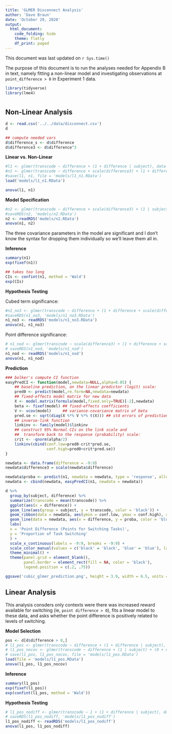 ```yaml
---
title: 'GLMER Disconnect Analysis'
author: 'Dave Braun'
date: 'October 29, 2020'
output:
  html_document:
    code_folding: hide
    theme: flatly
    df_print: paged
---
```


This document was last updated on `r Sys.time()`

The purpose of this document is to run the analyses needed for Appendix B in text, namely fitting a non-linear model and investigating observations at `point_difference > 0` in Experiment 1 data.

```r
library(tidyverse)
library(lme4)
```

# {.tabset} 
## Non-Linear Analysis

```r
d <- read.csv('../../data/disconnect.csv')
d
```



```r
## compute needed vars
d$difference_s <- d$difference
d$difference3 <- d$difference^3
```


**Linear vs. Non-Linear**

```r
#l1 <- glmer(transcode ~ difference + (1 + difference | subject), data = d, family = binomial(link = 'logit'), control = glmerControl(optimizer = 'bobyqa'))
#n1 <- glmer(transcode ~ difference + scale(difference3) + (1 + difference + scale(difference3) | subject), data = d, family = binomial(link = 'logit'), control = glmerControl(optimizer = 'bobyqa'))
#save(l1, n1, file = 'models/l1_n1.RData')
load('models/l1_n1.RData')
```

```r
anova(l1, n1)
```

**Model Specification**

```r
#n2 <- glmer(transcode ~ difference + scale(difference3) + (1 | subject) + (0 + difference | subject) + (0 + difference3 | subject), data = d, family = binomial(link = 'logit'), control = glmerControl(optimizer = 'bobyqa'))
#saveRDS(n2, 'models/n2.RData')
n2 <- readRDS('models/n2.RData')
anova(n1, n2)
```

The three covariance parameters in the model are significant and I don't know the syntax for dropping them individually so we'll leave them all in.

**Inference**

```r
summary(n1)
exp(fixef(n1))

## takes too long
CIs <- confint(n1, method = 'Wald')
exp(CIs)
```

**Hypothesis Testing**

Cubed term significance: 
```r
#n1_no3 <- glmer(transcode ~ difference + (1 + difference + scale(difference3) | subject), data = d, family = binomial(link = 'logit'), control = glmerControl(optimizer = 'bobyqa'))
#saveRDS(n1_no3, 'models/n1_no3.RData')
n1_no3 <- readRDS('models/n1_no3.RData')
anova(n1, n1_no3)
```

Point difference significance: 
```r
# n1_nod <- glmer(transcode ~ scale(difference3) + (1 + difference + scale(difference3) | subject), data = d, family = binomial(link = 'logit'), control = glmerControl(optimizer = 'bobyqa'))
# saveRDS(n1_nod, 'models/n1_nod')
n1_nod <- readRDS('models/n1_nod')
anova(n1, n1_nod)
```

**Prediction**

```r
### bolker's compute CI function
easyPredCI <- function(model,newdata=NULL,alpha=0.05) {
    ## baseline prediction, on the linear predictor (logit) scale:
    pred0 <- predict(model,re.form=NA,newdata=newdata)
    ## fixed-effects model matrix for new data
    X <- model.matrix(formula(model,fixed.only=TRUE)[-2],newdata)
    beta <- fixef(model) ## fixed-effects coefficients
    V <- vcov(model)     ## variance-covariance matrix of beta
    pred.se <- sqrt(diag(X %*% V %*% t(X))) ## std errors of predictions
    ## inverse-link function
    linkinv <- family(model)$linkinv
    ## construct 95% Normal CIs on the link scale and
    ##  transform back to the response (probability) scale:
    crit <- -qnorm(alpha/2)
    linkinv(cbind(conf.low=pred0-crit*pred.se,
                  conf.high=pred0+crit*pred.se))
}
```

```r
newdata <- data.frame(difference = -9:9)
newdata$difference3 = scale(newdata$difference)

newdata$proba <- predict(n1, newdata = newdata, type = 'response', allow.new.levels = TRUE, re.form = NA)
newdata <- cbind(newdata, easyPredCI(n1, newdata = newdata))
```

```r
d %>% 
  group_by(subject, difference) %>% 
  summarize(transcode = mean(transcode)) %>%
  ggplot(aes(x = difference)) +
  geom_line(aes(group = subject, y = transcode, color = 'black')) +
  geom_ribbon(data = newdata, aes(ymin = conf.low, ymax = conf.high), alpha = .3, fill = 'blue') + 
  geom_line(data = newdata, aes(x = difference, y = proba, color = 'blue'), size = 2) +
  labs(
  x = 'Point Difference (Points for Switching Tasks)',
  y = 'Proportion of Task Switching'
  ) +
  scale_x_continuous(labels = -9:9, breaks = -9:9) +
  scale_color_manual(values = c('black' = 'black', 'blue' = 'blue'), labels = c('black' = 'Subject Means', 'blue' = 'Model Prediction'), name = element_blank()) +
  theme_minimal() + 
  theme(panel.grid = element_blank(),
        panel.border = element_rect(fill = NA, color = 'black'),
        legend.position = c(.2, .75))

ggsave('cubic_glmer_prediction.png', height = 3.9, width = 6.5, units = 'in')
```


## Linear Analysis

This analysis consders only contexts were there was increased reward available for switching (ie, `point difference > 0`), fits a linear model to these data, and asks whether the point difference is positively related to levels of switching.

**Model Selection**

```r
pos <- d[d$difference > 0,]
# l1_pos <- glmer(transcode ~ difference + (1 + difference | subject), data = pos, family = binomial(link = 'logit'), control = glmerControl(optimizer = 'bobyqa'), nAGQ = 1)
# l1_pos_nocov <- glmer(transcode ~ difference + (1 | subject) + (0 + difference | subject), data = pos, family = binomial(link = 'logit'), control = glmerControl(optimizer = 'bobyqa'), nAGQ = 1)
# save(l1_pos, l1_pos_nocov, file = 'models/l1_pos.RData')
load(file = 'models/l1_pos.RData')
anova(l1_pos, l1_pos_nocov)
```

**Inference**

```r
summary(l1_pos)
exp(fixef(l1_pos))
exp(confint(l1_pos, method = 'Wald'))
```

**Hypothesis Testing**

```r
# l1_pos_nodiff <- glmer(transcode ~ 1 + (1 + difference | subject), data = pos, family = binomial(link = 'logit'), control = glmerControl(optimizer = 'bobyqa'), nAGQ = 1)
# saveRDS(l1_pos_nodiff, 'models/l1_pos_nodiff')
l1_pos_nodiff <- readRDS('models/l1_pos_nodiff')
anova(l1_pos, l1_pos_nodiff)
```



















